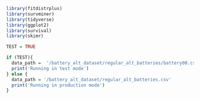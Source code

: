 ```r
library(fitdistrplus)
library(survminer)
library(tidyverse)
library(ggplot2)
library(survival)
library(skimr)
```
```r
TEST = TRUE
```
```r
if (TEST){
  data_path =  '/battery_alt_dataset/regular_alt_batteries/battery00.csv'
  print('Running in test mode')
} else {
  data_path = '/battery_alt_dataset/regular_alt_batteries.csv'
  print('Running in production mode')
}
```
